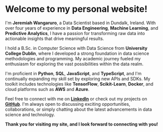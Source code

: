 # Welcome to my personal website!

I'm **Jeremiah Wangaruro**, a Data Scientist based in Dundalk, Ireland. With over four years of experience in **Data Engineering**, **Machine Learning**, and **Predictive Analytics**, I have a passion for transforming raw data into actionable insights that drive meaningful results.

I hold a B.Sc. in Computer Science with Data Science from **University College Dublin**, where I developed a strong foundation in data science methodologies and programming. My academic journey fueled my enthusiasm for exploring the vast possibilities within the data realm.

I'm proficient in **Python**, **SQL**, **JavaScript**, and **TypeScript**, and I'm continually expanding my skill set by exploring new APIs and SDKs. My toolkit includes technologies like **TensorFlow**, **Scikit-Learn**, **Docker**, and cloud platforms such as **AWS** and **Azure**.

Feel free to connect with me on [**LinkedIn**](https://www.linkedin.com/in/jeremiahwangaruro/) or check out my projects on [**GitHub**](https://github.com/jeremiah-wa). I'm always open to discussing exciting opportunities, collaborations, or simply chatting about the latest advancements in data science and technology.

**Thank you for visiting my site, and I look forward to connecting with you!**


